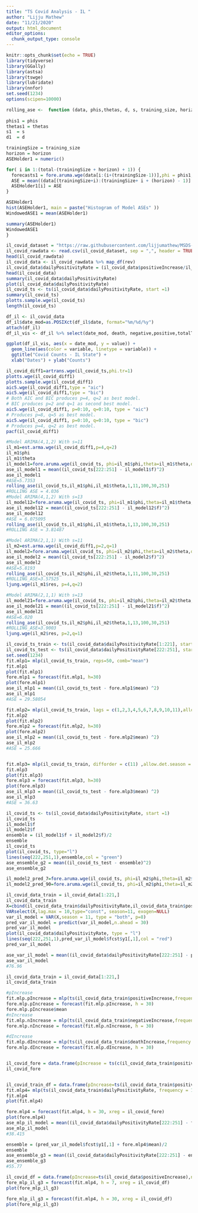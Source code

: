 ```yaml
---
title: "TS Covid Analysis - IL "
author: "Lijju Mathew"
date: "11/21/2020"
output: html_document
editor_options: 
  chunk_output_type: console
---
```


```r
knitr::opts_chunk$set(echo = TRUE)
library(tidyverse)
library(GGally)
library(astsa)
library(tswge)
library(lubridate)
library(nnfor)
set.seed(1234)
options(scipen=10000)
```

```r

rolling_ase <-  function (data, phis,thetas, d, s, training_size, horizon,total) {
  
phis1 = phis
thetas1 = thetas
s1  = s
d1  = d

trainingSize = training_size
horizon = horizon
ASEHolder1 = numeric()

for( i in 1:(total-(trainingSize + horizon) + 1)) {
  forecasts1 = fore.aruma.wge(data[i:(i+(trainingSize-1))],phi = phis1, theta = thetas1, s = s1, d = d1,n.ahead = horizon)
  ASE = mean((data[(trainingSize+i):(trainingSize+ i + (horizon) - 1)] - forecasts1$f)^2)
  ASEHolder1[i] = ASE
}

ASEHolder1
hist(ASEHolder1, main = paste("Histogram of Model ASEs" ))
WindowedASE1 = mean(ASEHolder1)

summary(ASEHolder1)
WindowedASE1
}
```

```r
il_covid_dataset = "https://raw.githubusercontent.com/lijjumathew/MSDS-Time-Series-Covid-Analysis/master/Data/illinois-history.csv"
il_covid_rawdata <- read.csv(il_covid_dataset, sep = ",", header = TRUE)
head(il_covid_rawdata)
il_covid_data <- il_covid_rawdata %>% map_df(rev)
il_covid_data$dailyPositivityRate = (il_covid_data$positiveIncrease/il_covid_data$totalTestResultsIncrease)*100
head(il_covid_data)
summary(il_covid_data$dailyPositivityRate)
plot(il_covid_data$dailyPositivityRate)
il_covid_ts <- ts(il_covid_data$dailyPositivityRate, start =1)
summary(il_covid_ts)
plotts.sample.wge(il_covid_ts)
length(il_covid_ts)

df_il <- il_covid_data
df_il$date_mod=as.POSIXct(df_il$date, format="%m/%d/%y")
attach(df_il)
df_il_vis <- df_il %>% select(date_mod, death, negative,positive,totalTestResults) %>%   gather(key = "variable", value = "value",-date_mod)

ggplot(df_il_vis, aes(x = date_mod, y = value)) +   
  geom_line(aes(color = variable, linetype = variable)) + 
  ggtitle("Covid Counts - IL State") +
  xlab("Dates") + ylab("Counts")
```

```r
il_covid_diff1=artrans.wge(il_covid_ts,phi.tr=1)
plotts.wge(il_covid_diff1)
plotts.sample.wge(il_covid_diff1)
aic5.wge(il_covid_diff1,type = "aic")
aic5.wge(il_covid_diff1,type = "bic") 
# Both AIC and BIC produces p=4, q=2 as best model.
# BIC produces p=2 and q=1 as second best model.
aic5.wge(il_covid_diff1, p=0:10, q=0:10, type = "aic")
# Produces p=8, q=5 as best model.
aic5.wge(il_covid_diff1, p=0:10, q=0:10, type = "bic")
# Produces p=4, q=2 as best model.
pacf(il_covid_diff1)
```

```r
#Model ARIMA(4,1,2) With s=11
il_m1=est.arma.wge(il_covid_diff1,p=4,q=2)
il_m1$phi
il_m1$theta
il_model1=fore.aruma.wge(il_covid_ts, phi=il_m1$phi,theta=il_m1$theta,d=1,s=11,n.ahead=30,lastn = TRUE)
ase_il_model1 = mean((il_covid_ts[222:251] - il_model1$f)^2)
ase_il_model1
#ASE=5.7353
rolling_ase(il_covid_ts,il_m1$phi,il_m1$theta,1,11,100,30,251)
#ROLLING ASE = 4.036
#Model ARIMA(4,1,2) With s=13
il_model12=fore.aruma.wge(il_covid_ts, phi=il_m1$phi,theta=il_m1$theta,d=1,s=13,n.ahead=30,lastn = TRUE)
ase_il_model12 = mean((il_covid_ts[222:251] - il_model12$f)^2)
ase_il_model12
#ASE = 6.075095
rolling_ase(il_covid_ts,il_m1$phi,il_m1$theta,1,13,100,30,251)
#ROLLING ASE = 3.81487

#Model ARIMA(2,1,1) With s=11
il_m2=est.arma.wge(il_covid_diff1,p=2,q=1)
il_model2=fore.aruma.wge(il_covid_ts, phi=il_m2$phi,theta=il_m2$theta,d=1,s=11,n.ahead=30,lastn = TRUE)
ase_il_model2 = mean((il_covid_ts[222:251] - il_model2$f)^2)
ase_il_model2
#ASE=5.8193
rolling_ase(il_covid_ts,il_m2$phi,il_m2$theta,1,11,100,30,251)
#ROLLING_ASE=3.57525
ljung.wge(il_m1$res, p=4,q=2)

#Model ARIMA(2,1,1) With s=13
il_model21=fore.aruma.wge(il_covid_ts, phi=il_m2$phi,theta=il_m2$theta,d=1,s=13,n.ahead=30,lastn = TRUE)
ase_il_model21 = mean((il_covid_ts[222:251] - il_model21$f)^2)
ase_il_model21
#ASE=6.020
rolling_ase(il_covid_ts,il_m2$phi,il_m2$theta,1,13,100,30,251)
#ROLLING_ASE=3.9003
ljung.wge(il_m2$res, p=2,q=1)
```

```r
il_covid_ts_train <- ts(il_covid_data$dailyPositivityRate[1:221], start = 1)
il_covid_ts_test <- ts(il_covid_data$dailyPositivityRate[222:251], start = 222)
set.seed(1234)
fit.mlp1= mlp(il_covid_ts_train, reps=50, comb="mean")
fit.mlp1
plot(fit.mlp1)
fore.mlp1 = forecast(fit.mlp1, h=30)
plot(fore.mlp1)
ase_il_mlp1 = mean((il_covid_ts_test - fore.mlp1$mean) ^2)
ase_il_mlp1
#ASE = 29.58054

fit.mlp2= mlp(il_covid_ts_train, lags = c(1,2,3,4,5,6,7,8,9,10,11),allow.det.season = FALSE)
fit.mlp2
plot(fit.mlp2)
fore.mlp2 = forecast(fit.mlp2, h=30)
plot(fore.mlp2)
ase_il_mlp2 = mean((il_covid_ts_test - fore.mlp2$mean) ^2)
ase_il_mlp2
#ASE = 25.666


fit.mlp3= mlp(il_covid_ts_train, difforder = c(11) ,allow.det.season = FALSE)
fit.mlp3
plot(fit.mlp3)
fore.mlp3 = forecast(fit.mlp3, h=30)
plot(fore.mlp3)
ase_il_mlp3 = mean((il_covid_ts_test - fore.mlp3$mean) ^2)
ase_il_mlp3
#ASE = 36.63

```

```r

il_covid_ts <- ts(il_covid_data$dailyPositivityRate, start =1)
il_covid_ts
il_model1$f
il_model2$f
ensemble = (il_model1$f + il_model2$f)/2
ensemble
il_covid_ts
plot(il_covid_ts, type="l")
lines(seq(222,251,1),ensemble,col = "green")
ase_ensemble_g2 = mean((il_covid_ts_test - ensemble)^2)
ase_ensemble_g2
```

```r

il_model2_pred_7=fore.aruma.wge(il_covid_ts, phi=il_m2$phi,theta=il_m2$theta,d=1,s=11,n.ahead=7,lastn = FALSE)
il_model2_pred_90=fore.aruma.wge(il_covid_ts, phi=il_m2$phi,theta=il_m2$theta,d=1,s=11,n.ahead=90,lastn = FALSE)
```


```r
il_covid_data_train = il_covid_data[1:221,]
il_covid_data_train
X=cbind(il_covid_data_train$dailyPositivityRate,il_covid_data_train$positiveIncrease,il_covid_data_train$negativeIncrease,il_covid_data_train$deathIncrease)
VARselect(X,lag.max = 10,type="const", season=11, exogen=NULL)
var_il_model = VAR(X,season = 11, type = "both", p=8)
pred_var_il_model = predict(var_il_model,n.ahead = 30)
pred_var_il_model
plot(il_covid_data$dailyPositivityRate, type = "l")
lines(seq(222,251,1),pred_var_il_model$fcst$y1[,1],col = "red")
pred_var_il_model

ase_var_il_model = mean((il_covid_data$dailyPositivityRate[222:251] - pred_var_il_model$fcst$y1[1:30])^2)
ase_var_il_model
#76.96
```

```r
il_covid_data_train = il_covid_data[1:221,]
il_covid_data_train

#pIncrease
fit.mlp.pIncrease = mlp(ts(il_covid_data_train$positiveIncrease,frequency = 1),reps = 50, comb = "median")
fore.mlp.pIncrease = forecast(fit.mlp.pIncrease, h = 30)
fore.mlp.pIncrease$mean
#nIncrease
fit.mlp.nIncrease = mlp(ts(il_covid_data_train$negativeIncrease,frequency = 1),reps = 50, comb = "median")
fore.mlp.nIncrease = forecast(fit.mlp.nIncrease, h = 30)

#dIncrease
fit.mlp.dIncrease = mlp(ts(il_covid_data_train$deathIncrease,frequency = 1),reps = 50, comb = "median")
fore.mlp.dIncrease = forecast(fit.mlp.dIncrease, h = 30)


il_covid_fore = data.frame(pIncrease = ts(c(il_covid_data_train$positiveIncrease,fore.mlp.pIncrease$mean)), nIncrease = ts(c(il_covid_data_train$negativeIncrease,fore.mlp.nIncrease$mean)),dIncrease = ts(c(il_covid_data_train$deathIncrease,fore.mlp.dIncrease$mean)))
il_covid_fore


il_covid_train_df = data.frame(pIncrease=ts(il_covid_data_train$positiveIncrease),nIncrease=ts(il_covid_data_train$negativeIncrease),dIncrease=il_covid_data_train$deathIncrease)
fit.mlp4= mlp(ts(il_covid_data_train$dailyPositivityRate, frequency = 1),reps = 50,comb = "mean",xreg = il_covid_train_df)
fit.mlp4
plot(fit.mlp4)

fore.mlp4 = forecast(fit.mlp4, h = 30, xreg = il_covid_fore)
plot(fore.mlp4)
ase_mlp_il_model = mean((il_covid_data$dailyPositivityRate[222:251] - fore.mlp4$mean)^2)
ase_mlp_il_model
#38.415
```

```r
ensemble = (pred_var_il_model$fcst$y1[,1] + fore.mlp4$mean)/2
ensemble
ase_ensemble_g3 = mean((il_covid_data$dailyPositivityRate[222:251] - ensemble)^2)
ase_ensemble_g3
#55.77
```


```r
il_covid_df = data.frame(pIncrease=ts(il_covid_data$positiveIncrease),nIncrease=ts(il_covid_data$negativeIncrease),dIncrease=il_covid_data$deathIncrease)
fore_mlp_il_g3 = forecast(fit.mlp4, h = 7, xreg = il_covid_df)
plot(fore_mlp_il_g3)

fore_mlp_il_g3 = forecast(fit.mlp4, h = 30, xreg = il_covid_df)
plot(fore_mlp_il_g3)
```